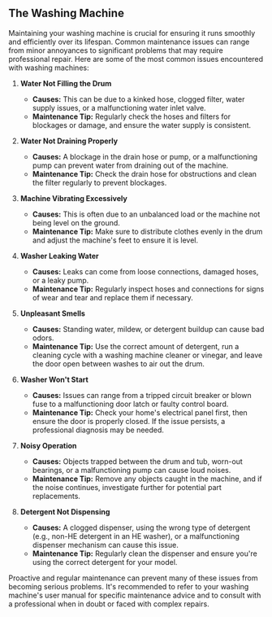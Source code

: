## The Washing Machine

Maintaining your washing machine is crucial for ensuring it runs smoothly and efficiently over its lifespan. Common maintenance issues can range from minor annoyances to significant problems that may require professional repair. Here are some of the most common issues encountered with washing machines:

1. **Water Not Filling the Drum**

    - **Causes:** This can be due to a kinked hose, clogged filter, water supply issues, or a malfunctioning water inlet valve.
    - **Maintenance Tip:** Regularly check the hoses and filters for blockages or damage, and ensure the water supply is consistent.

2. **Water Not Draining Properly**

    - **Causes:** A blockage in the drain hose or pump, or a malfunctioning pump can prevent water from draining out of the machine.
    - **Maintenance Tip:** Check the drain hose for obstructions and clean the filter regularly to prevent blockages.

3. **Machine Vibrating Excessively**

    - **Causes:** This is often due to an unbalanced load or the machine not being level on the ground.
    - **Maintenance Tip:** Make sure to distribute clothes evenly in the drum and adjust the machine's feet to ensure it is level.

4. **Washer Leaking Water**

    - **Causes:** Leaks can come from loose connections, damaged hoses, or a leaky pump.
    - **Maintenance Tip:** Regularly inspect hoses and connections for signs of wear and tear and replace them if necessary.

5. **Unpleasant Smells**

    - **Causes:** Standing water, mildew, or detergent buildup can cause bad odors.
    - **Maintenance Tip:** Use the correct amount of detergent, run a cleaning cycle with a washing machine cleaner or vinegar, and leave the door open between washes to air out the drum.

6. **Washer Won't Start**

    - **Causes:** Issues can range from a tripped circuit breaker or blown fuse to a malfunctioning door latch or faulty control board.
    - **Maintenance Tip:** Check your home's electrical panel first, then ensure the door is properly closed. If the issue persists, a professional diagnosis may be needed.

7. **Noisy Operation**

    - **Causes:** Objects trapped between the drum and tub, worn-out bearings, or a malfunctioning pump can cause loud noises.
    - **Maintenance Tip:** Remove any objects caught in the machine, and if the noise continues, investigate further for potential part replacements.

8. **Detergent Not Dispensing**
    - **Causes:** A clogged dispenser, using the wrong type of detergent (e.g., non-HE detergent in an HE washer), or a malfunctioning dispenser mechanism can cause this issue.
    - **Maintenance Tip:** Regularly clean the dispenser and ensure you're using the correct detergent for your model.

Proactive and regular maintenance can prevent many of these issues from becoming serious problems. It's recommended to refer to your washing machine's user manual for specific maintenance advice and to consult with a professional when in doubt or faced with complex repairs.
